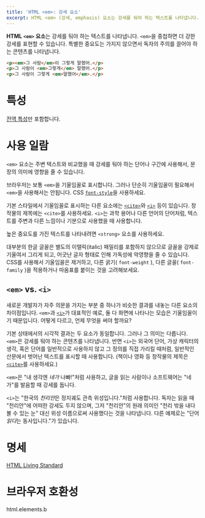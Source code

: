 ```yaml
---
title: 'HTML <em>: 강세 요소'
excerpt: HTML <em> (강세, emphasis) 요소는 강세를 둬야 하는 텍스트를 나타냅니다. <em>을 중첩하면 더 강한 강세를 표현할 수 있습니다.
---
```


**HTML `<em>` 요소**는 강세를 둬야 하는 텍스트를 나타냅니다. `<em>`을 중첩하면 더 강한 강세를 표현할 수 있습니다. 특별한 중요도는 가지지 않으면서 독자의 주의를 끌어야 하는 콘텐츠를 나타냅니다.

<Demo height={100} />

```html name=demo
<p><em>그 사람</em>이 그렇게 말했어.</p>
<p>그 사람이 <em>그렇게</em> 말했어.</p>
<p>그 사람이 그렇게 <em>말했어</em>.</p>
```

# 특성

[전역 특성](/docs/Web/HTML/Global_attributes)만 포함합니다.

# 사용 일람

`<em>` 요소는 주변 텍스트와 비교했을 때 강세를 둬야 하는 단어나 구간에 사용해서, 문장의 의미에 영향을 줄 수 있습니다.

브라우저는 보통 `<em>`을 기울임꼴로 표시합니다. 그러나 단순히 기울임꼴이 필요해서 `<em>`을 사용해서는 안됩니다. CSS [`font-style`](https://developer.mozilla.org/en-US/docs/Web/CSS/font-style)을 사용하세요.

기본 스타일에서 기울임꼴로 표시하는 다른 요소에는 [`<cite>`](./cite)와 [`<i>`](./i) 등이 있습니다. 창작물의 제목에는 `<cite>`를 사용하세요. `<i>`는 과학 용어나 다른 언어의 단어처럼, 텍스트를 주변과 다른 느낌이나 기분으로 사용했을 때 사용합니다.

높은 중요도를 가진 텍스트를 나타내려면 `<strong>` 요소를 사용하세요.

<Callout color="warn" label="참고">
  대부분의 한글 글꼴은 별도의 이탤릭(italic) 패밀리를 포함하지 않으므로 글꼴을 강제로 기울여서 그리게 되고, 어긋난 글자
  형태로 인해 가독성에 악영향을 줄 수 있습니다. CSS를 사용해서 기울임꼴은 제거하고, 다른 굵기(
  <Anchor href="https://developer.mozilla.org/en-US/docs/Web/CSS/font-weight">
    <code>font-weight</code>
  </Anchor>
  ), 다른 글꼴(
  <Anchor href="https://developer.mozilla.org/en-US/docs/Web/CSS/font-family">
    <code>font-family</code>
  </Anchor>
  )을 적용하거나 따옴표를 붙이는 것을 고려해보세요.
</Callout>

## `<em>` vs. `<i>`

새로운 개발자가 자주 의문을 가지는 부분 중 하나가 비슷한 결과를 내놓는 다른 요소의 차이점입니다. `<em>`과 [`<i>`](./i)가 대표적인 예로, 둘 다 화면에 나타나는 모습은 기울임꼴이기 때문입니다. 어떻게 다르고, 언제 무엇을 써야 할까요?

기본 상태에서의 시각적 결과는 두 요소가 동일합니다. 그러나 그 의미는 다릅니다. `<em>`은 강세를 둬야 하는 콘텐츠를 나타냅니다. 반면 `<i>`는 외국어 단어, 가상 캐릭터의 생각, 혹은 단어를 일반적으로 사용하지 않고 그 정의를 직접 가리킬 때처럼, 일반적인 산문에서 벗어난 텍스트를 표시할 때 사용합니다. (책이나 영화 등 창작물의 제목은 [`<cite>`](./cite)를 사용하세요.)

`<em>`은 "내 생각엔 <em>네가</em> 나빠!"처럼 사용하고, 글을 읽는 사람이나 소프트웨어는 "네가"를 발음할 때 강세를 둡니다.

`<i>`는 "한국의 <i>천리안</i>은 정지궤도 관측 위성입니다."처럼 사용합니다. 독자는 읽을 때 "천리안"에 어떠한 강세도 두지 않으며, 그저 "천리안"의 원래 의미인 "천리 밖을 내다볼 수 있는 눈" 대신 위성 이름으로써 사용했다는 것을 나타냅니다. 다른 예제로는 "단어 <i>읽다</i>는 동사입니다."가 있습니다.

# 명세

[HTML Living Standard](https://html.spec.whatwg.org/multipage/semantics.html#the-b-element)

# 브라우저 호환성

<BrowserCompat>html.elements.b</BrowserCompat>
